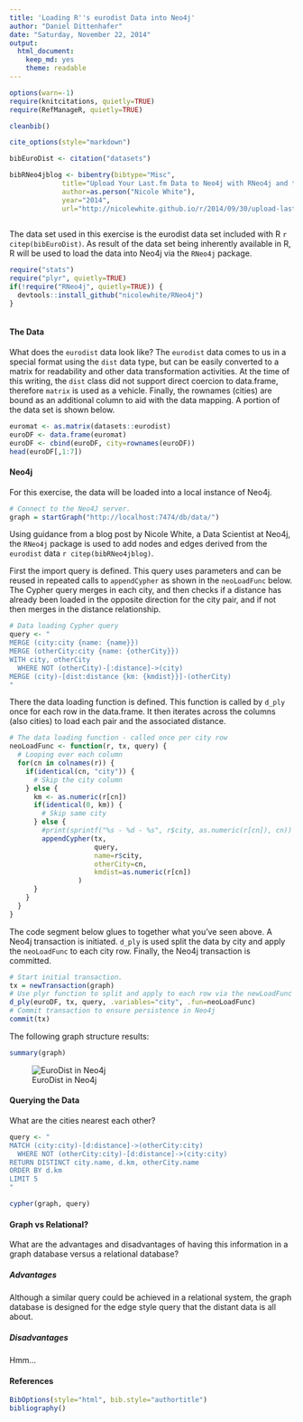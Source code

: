 ```yaml
---
title: 'Loading R''s eurodist Data into Neo4j'
author: "Daniel Dittenhafer"
date: "Saturday, November 22, 2014"
output:
  html_document:
    keep_md: yes
    theme: readable
---
```

```r
options(warn=-1)
require(knitcitations, quietly=TRUE)
require(RefManageR, quietly=TRUE)

cleanbib()

cite_options(style="markdown")

bibEuroDist <- citation("datasets")

bibRNeo4jblog <- bibentry(bibtype="Misc", 
             title="Upload Your Last.fm Data to Neo4j with RNeo4j and the Transactional Endpoint", 
             author=as.person("Nicole White"),
             year="2014",
             url="http://nicolewhite.github.io/r/2014/09/30/upload-last-fm-rneo4j-transaction.html")
             
```
The data set used in this exercise is the eurodist data set included with R `r citep(bibEuroDist)`. As result of the data set being inherently available in R, R will be used to load the data into Neo4j via the `RNeo4j` package.
```r
require("stats")
require("plyr", quietly=TRUE)
if(!require("RNeo4j", quietly=TRUE)) {
  devtools::install_github("nicolewhite/RNeo4j")
}



```

#### The Data ####
What does the `eurodist` data look like? The `eurodist` data comes to us in a special format using the `dist` data type, but can be easily converted to a matrix for readability and other data transformation activities. At the time of this writing, the `dist` class did not support direct coercion to data.frame, therefore `matrix` is used as a vehicle. Finally, the rownames (cities) are bound
as an additional column to aid with the data mapping. A portion of the data set is shown below.
```r
euromat <- as.matrix(datasets::eurodist)
euroDF <- data.frame(euromat)
euroDF <- cbind(euroDF, city=rownames(euroDF))
head(euroDF[,1:7])
```

#### Neo4j ####
For this exercise, the data will be loaded into a local instance of Neo4j. 

```r
# Connect to the Neo4J server.
graph = startGraph("http://localhost:7474/db/data/")
```

Using guidance from a blog post by Nicole White, a Data Scientist at Neo4j,
the `RNeo4j` package is used to add nodes and edges derived from the `eurodist` 
data `r citep(bibRNeo4jblog)`.

First the import query is defined. This query uses parameters and can be reused
in repeated calls to `appendCypher` as shown in the `neoLoadFunc` below. The Cypher query
merges in each city, and then checks if a distance has already been loaded in the opposite direction
for the city pair, and if not then merges in the distance relationship.

```r
# Data loading Cypher query
query <- "
MERGE (city:city {name: {name}})
MERGE (otherCity:city {name: {otherCity}})
WITH city, otherCity
  WHERE NOT (otherCity)-[:distance]->(city)
MERGE (city)-[dist:distance {km: {kmdist}}]-(otherCity)
"
```

There the data loading function is defined. This function is called by `d_ply` once for each 
row in the data.frame. It then iterates across the columns (also cities) to load each pair and 
the associated distance.

```r
# The data loading function - called once per city row
neoLoadFunc <- function(r, tx, query) {
  # Looping over each column
  for(cn in colnames(r)) {
    if(identical(cn, "city")) {
      # Skip the city column
    } else {
      km <- as.numeric(r[cn])
      if(identical(0, km)) {
        # Skip same city
      } else {
        #print(sprintf("%s - %d - %s", r$city, as.numeric(r[cn]), cn))
        appendCypher(tx,
                     query,
                     name=r$city,
                     otherCity=cn,
                     kmdist=as.numeric(r[cn])
                 )           
      }
    }
  }
}

```

The code segment below glues to together what you've seen above. A Neo4j transaction is initiated.
`d_ply` is used split the data by city and apply the `neoLoadFunc` to each city row. Finally, the
Neo4j transaction is committed.

```r
# Start initial transaction.
tx = newTransaction(graph)
# Use plyr function to split and apply to each row via the newLoadFunc defined earlier.
d_ply(euroDF, tx, query, .variables="city", .fun=neoLoadFunc)
# Commit transaction to ensure persistence in Neo4j
commit(tx)
```

The following graph structure results:
```r
summary(graph)
```

![EuroDist in Neo4j](Eurodist-Neo4j-Visual.png)

#### Querying the Data ####

What are the cities nearest each other? 

```r
query <- "
MATCH (city:city)-[d:distance]->(otherCity:city)
  WHERE NOT (otherCity:city)-[d:distance]->(city:city)
RETURN DISTINCT city.name, d.km, otherCity.name
ORDER BY d.km
LIMIT 5
"
```

```r
cypher(graph, query)
```

#### Graph vs Relational? ####

What are the advantages and disadvantages of having this information in a graph database versus a relational database? 

##### Advantages #####
Although a similar query could be achieved in a relational system, the graph database is designed for the edge style query that the distant data is all about.

##### Disadvantages #####
Hmm...

#### References ####

```r
BibOptions(style="html", bib.style="authortitle")
bibliography()
```
